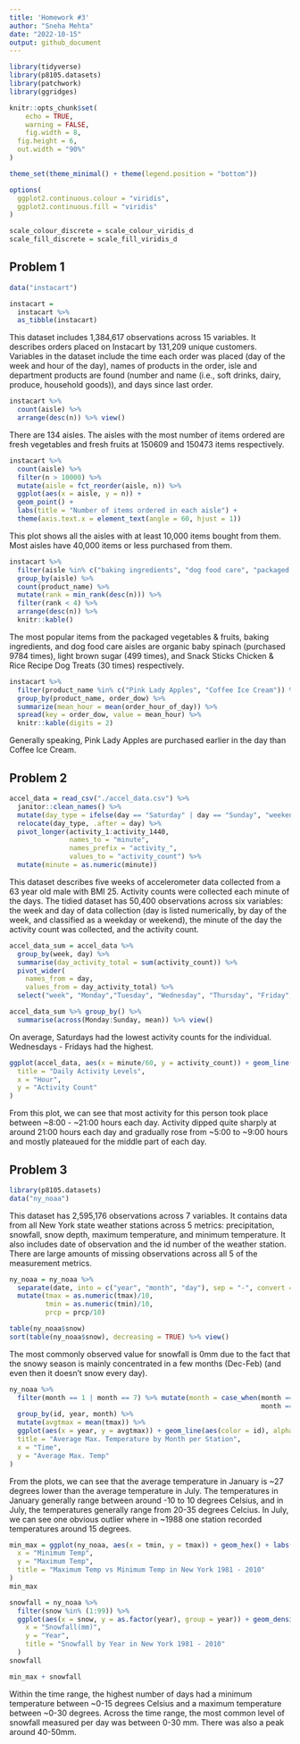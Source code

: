 ```yaml
---
title: 'Homework #3'
author: "Sneha Mehta"
date: "2022-10-15"
output: github_document
---
```


```r
library(tidyverse)
library(p8105.datasets)
library(patchwork)
library(ggridges)

knitr::opts_chunk$set(
	echo = TRUE,
	warning = FALSE,
	fig.width = 8, 
  fig.height = 6,
  out.width = "90%"
)

theme_set(theme_minimal() + theme(legend.position = "bottom"))

options(
  ggplot2.continuous.colour = "viridis",
  ggplot2.continuous.fill = "viridis"
)

scale_colour_discrete = scale_colour_viridis_d
scale_fill_discrete = scale_fill_viridis_d
```

## Problem 1
```r
data("instacart")

instacart = 
  instacart %>% 
  as_tibble(instacart)
```

This dataset includes 1,384,617 observations across 15 variables. It describes orders placed on Instacart by 131,209 unique customers. Variables in the dataset include the time each order was placed (day of the week and hour of the day), names of products in the order, isle and department products are found (number and name (i.e., soft drinks, dairy, produce, household goods)), and days since last order.

```r
instacart %>% 
  count(aisle) %>% 
  arrange(desc(n)) %>% view()
```
There are 134 aisles. The aisles with the most number of items ordered are fresh vegetables and fresh fruits at 150609 and 150473 items respectively.

```r
instacart %>% 
  count(aisle) %>% 
  filter(n > 10000) %>% 
  mutate(aisle = fct_reorder(aisle, n)) %>% 
  ggplot(aes(x = aisle, y = n)) + 
  geom_point() + 
  labs(title = "Number of items ordered in each aisle") +
  theme(axis.text.x = element_text(angle = 60, hjust = 1))
```
This plot shows all the aisles with at least 10,000 items bought from them. Most aisles have 40,000 items or less purchased from them.

```r
instacart %>% 
  filter(aisle %in% c("baking ingredients", "dog food care", "packaged vegetables fruits")) %>%
  group_by(aisle) %>% 
  count(product_name) %>% 
  mutate(rank = min_rank(desc(n))) %>% 
  filter(rank < 4) %>% 
  arrange(desc(n)) %>%
  knitr::kable()
```
The most popular items from the packaged vegetables & fruits, baking ingredients, and dog food care aisles are organic baby spinach (purchased 9784 times), light brown sugar (499 times), and Snack Sticks Chicken & Rice Recipe Dog Treats (30 times) respectively.

```r
instacart %>%
  filter(product_name %in% c("Pink Lady Apples", "Coffee Ice Cream")) %>%
  group_by(product_name, order_dow) %>%
  summarize(mean_hour = mean(order_hour_of_day)) %>%
  spread(key = order_dow, value = mean_hour) %>%
  knitr::kable(digits = 2)
```
Generally speaking, Pink Lady Apples are purchased earlier in the day than Coffee Ice Cream.

## Problem 2
```r
accel_data = read_csv("./accel_data.csv") %>% 
  janitor::clean_names() %>% 
  mutate(day_type = ifelse(day == "Saturday" | day == "Sunday", "weekend", "weekday")) %>% 
  relocate(day_type, .after = day) %>% 
  pivot_longer(activity_1:activity_1440,
               names_to = "minute",
               names_prefix = "activity_",
               values_to = "activity_count") %>% 
  mutate(minute = as.numeric(minute))
```
This dataset describes five weeks of accelerometer data collected from a 63 year old male with BMI 25. Activity counts were collected each minute of the days. The tidied dataset has 50,400 observations across six variables: the week and day of data collection (day is listed numerically, by day of the week, and classified as a weekday or weekend), the minute of the day the activity count was collected, and the activity count.

```r
accel_data_sum = accel_data %>% 
  group_by(week, day) %>% 
  summarise(day_activity_total = sum(activity_count)) %>% 
  pivot_wider(
    names_from = day,
    values_from = day_activity_total) %>% 
  select("week", "Monday","Tuesday", "Wednesday", "Thursday", "Friday", "Saturday", "Sunday")

accel_data_sum %>% group_by() %>% 
  summarise(across(Monday:Sunday, mean)) %>% view()
```

On average, Saturdays had the lowest activity counts for the individual. Wednesdays - Fridays had the highest.

```r
ggplot(accel_data, aes(x = minute/60, y = activity_count)) + geom_line(aes(color = day)) + geom_point(aes(color = day), alpha = 0.5) + geom_smooth() + labs(
  title = "Daily Activity Levels",
  x = "Hour",
  y = "Activity Count"
)
```
From this plot, we can see that most activity for this person took place between ~8:00 - ~21:00 hours each day. Activity dipped quite sharply at around 21:00 hours each day and gradually rose from ~5:00 to ~9:00 hours and mostly plateaued for the middle part of each day.

## Problem 3

```r
library(p8105.datasets)
data("ny_noaa") 
```
This dataset has 2,595,176 observations across 7 variables. It contains data from all New York state weather stations across 5 metrics: precipitation, snowfall, snow depth, maximum temperature, and minimum temperature. It also includes date of observation and the id number of the weather station. There are large amounts of missing observations across all 5 of the measurement metrics.

```r
ny_noaa = ny_noaa %>% 
  separate(date, into = c("year", "month", "day"), sep = "-", convert = TRUE) %>% 
  mutate(tmax = as.numeric(tmax)/10, 
         tmin = as.numeric(tmin)/10,
         prcp = prcp/10)

table(ny_noaa$snow)
sort(table(ny_noaa$snow), decreasing = TRUE) %>% view()
```
The most commonly observed value for snowfall is 0mm due to the fact that the snowy season is mainly concentrated in a few months (Dec-Feb) (and even then it doesn't snow every day).


```r
ny_noaa %>% 
  filter(month == 1 | month == 7) %>% mutate(month = case_when(month == 1 ~ "January",
                                                               month == 7 ~ "July")) %>% 
  group_by(id, year, month) %>% 
  mutate(avgtmax = mean(tmax)) %>% 
  ggplot(aes(x = year, y = avgtmax)) + geom_line(aes(color = id), alpha = 0.5) + facet_grid(.~ month) + theme(legend.position = "none") + labs(
  title = "Average Max. Temperature by Month per Station",
  x = "Time",
  y = "Average Max. Temp"
)
```
From the plots, we can see that the average temperature in January is ~27 degrees lower than the average temperature in July. The temperatures in January generally range between around -10 to 10 degrees Celsius, and in July, the temperatures generally range from 20-35 degrees Celcius. In July, we can see one obvious outlier where in ~1988 one station recorded temperatures around 15 degrees.

```r
min_max = ggplot(ny_noaa, aes(x = tmin, y = tmax)) + geom_hex() + labs(
  x = "Minimum Temp",
  y = "Maximum Temp", 
  title = "Maximum Temp vs Minimum Temp in New York 1981 - 2010"
)
min_max

snowfall = ny_noaa %>% 
  filter(snow %in% (1:99)) %>% 
  ggplot(aes(x = snow, y = as.factor(year), group = year)) + geom_density_ridges() + labs(
    x = "Snowfall(mm)",
    y = "Year",
    title = "Snowfall by Year in New York 1981 - 2010"
  )
snowfall

min_max + snowfall
```
Within the time range, the highest number of days had a minimum temperature between ~0-15 degrees Celsius and a maximum temperature between ~0-30 degrees. Across the time range, the most common level of snowfall measured per day was between 0-30 mm. There was also a peak around 40-50mm. 
